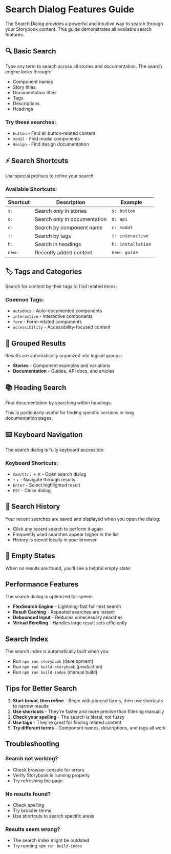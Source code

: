
<Meta title="Components/SearchDialog/Documentation/Search Features" />

# Search Dialog Features Guide

The Search Dialog provides a powerful and intuitive way to search through your Storybook content. This guide demonstrates all available search features.

## 🔍 Basic Search

Type any term to search across all stories and documentation. The search engine looks through:
- Component names
- Story titles
- Documentation titles
- Tags
- Descriptions
- Headings

<Canvas of={SearchDialogStories.BasicSearch} />

### Try these searches:
- `button` - Find all button-related content
- `modal` - Find modal components
- `design` - Find design documentation

## ⚡ Search Shortcuts

Use special prefixes to refine your search:

<Canvas of={SearchDialogStories.SearchShortcuts} />

### Available Shortcuts:

| Shortcut | Description | Example |
|----------|-------------|---------|
| `s:` | Search only in stories | `s: button` |
| `d:` | Search only in documentation | `d: api` |
| `c:` | Search by component name | `c: modal` |
| `t:` | Search by tags | `t: interactive` |
| `h:` | Search in headings | `h: installation` |
| `new:` | Recently added content | `new: guide` |

## 🏷️ Tags and Categories

Search for content by their tags to find related items:

<Canvas of={SearchDialogStories.TagsAndCategories} />

### Common Tags:
- `autodocs` - Auto-documented components
- `interactive` - Interactive components
- `form` - Form-related components
- `accessibility` - Accessibility-focused content

## 📑 Grouped Results

Results are automatically organized into logical groups:

<Canvas of={SearchDialogStories.GroupedResults} />

- **Stories** - Component examples and variations
- **Documentation** - Guides, API docs, and articles

## 📚 Heading Search

Find documentation by searching within headings:

<Canvas of={SearchDialogStories.HeadingSearch} />

This is particularly useful for finding specific sections in long documentation pages.

## ⌨️ Keyboard Navigation

The search dialog is fully keyboard accessible:

<Canvas of={SearchDialogStories.KeyboardNavigation} />

### Keyboard Shortcuts:
- `Cmd/Ctrl + K` - Open search dialog
- `↑` `↓` - Navigate through results
- `Enter` - Select highlighted result
- `ESC` - Close dialog

## 📝 Search History

Your recent searches are saved and displayed when you open the dialog:

<Canvas of={SearchDialogStories.SearchHistory} />

- Click any recent search to perform it again
- Frequently used searches appear higher in the list
- History is stored locally in your browser

## 🚫 Empty States

When no results are found, you'll see a helpful empty state:

<Canvas of={SearchDialogStories.EmptyResults} />

## Performance Features

The search dialog is optimized for speed:

- **FlexSearch Engine** - Lightning-fast full-text search
- **Result Caching** - Repeated searches are instant
- **Debounced Input** - Reduces unnecessary searches
- **Virtual Scrolling** - Handles large result sets efficiently

## Search Index

The search index is automatically built when you:
- Run `npm run storybook` (development)
- Run `npm run build-storybook` (production)
- Run `npm run build-index` (manual build)

## Tips for Better Search

1. **Start broad, then refine** - Begin with general terms, then use shortcuts to narrow results
2. **Use shortcuts** - They're faster and more precise than filtering manually
3. **Check your spelling** - The search is literal, not fuzzy
4. **Use tags** - They're great for finding related content
5. **Try different terms** - Component names, descriptions, and tags all work

## Troubleshooting

### Search not working?
- Check browser console for errors
- Verify Storybook is running properly
- Try refreshing the page

### No results found?
- Check spelling
- Try broader terms
- Use shortcuts to search specific areas

### Results seem wrong?
- The search index might be outdated
- Try running `npm run build-index`